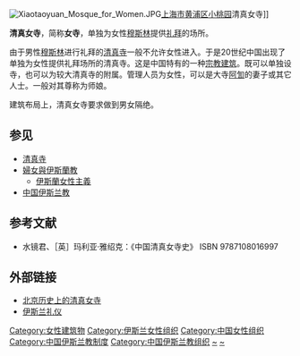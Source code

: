 [[File:Xiaotaoyuan_Mosque_for_Women.JPG|thumb]][[上海市|上海市]][[黄浦区|黄浦区]][[小桃园|小桃园]]清真女寺]]

'''清真女寺'''，简称'''女寺'''，单独为女性[[穆斯林|穆斯林]]提供[[礼拜|礼拜]]的场所。

由于男性[[穆斯林|穆斯林]]进行礼拜的[[清真寺|清真寺]]一般不允许女性进入。于是20世纪中国出现了单独为女性提供礼拜场所的清真寺。这是中国特有的一种[[宗教建筑|宗教建筑]]。既可以单独设寺，也可以为较大清真寺的附属。管理人员为女性，可以是大寺[[阿訇|阿訇]]的妻子或其它人士。一般对其尊称为师娘。

建筑布局上，清真女寺要求做到男女隔绝。

== 参见 ==
* [[清真寺|清真寺]]
* [[婦女與伊斯蘭教|婦女與伊斯蘭教]]
** [[伊斯蘭女性主義|伊斯蘭女性主義]]
* [[中国伊斯兰教|中国伊斯兰教]]

== 参考文献 ==
{{Reflist}}
* 水镜君、［英］玛利亚·雅绍克：《中国清真女寺史》  ISBN 9787108016997

== 外部链接 ==
* [http://www.cnki.com.cn/Article/CJFDTotal-GHJS200706053.htm 北京历史上的清真女寺] {{Wayback|url=http://www.cnki.com.cn/Article/CJFDTotal-GHJS200706053.htm |date=20200902091959 }}
* [http://www.chinancol.com/14/Show_News.asp?BID=14&News_ID=5549 伊斯兰礼仪] {{Wayback|url=http://www.chinancol.com/14/Show_News.asp?BID=14&News_ID=5549 |date=20200922164129 }}

{{中华人民共和国宗教}}
{{Portal bar|伊斯兰教|女性主义|中国建筑}}

[[Category:女性建筑物|Category:女性建筑物]]
[[Category:伊斯兰女性组织|Category:伊斯兰女性组织]]
[[Category:中国女性组织|Category:中国女性组织]]
[[Category:中国伊斯兰教制度|Category:中国伊斯兰教制度]]
[[Category:中国伊斯兰教组织|Category:中国伊斯兰教组织]]
[[Category:中国清真寺|~]]
[[Category:清真寺|~]]
{{mosque-stub}}